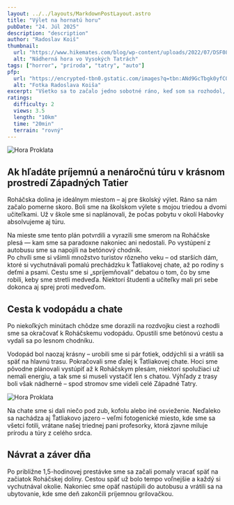 ```yaml
---
layout: ../../layouts/MarkdownPostLayout.astro
title: "Výlet na hornatú horu"
pubDate: "24. Júl 2025"
description: "description"
author: "Radoslav Koiš"
thumbnail:
  url: "https://www.hikemates.com/blog/wp-content/uploads/2022/07/DSF0847.jpg"
  alt: "Nádherná hora vo Vysokých Tatrách"
tags: ["horror", "príroda", "tatry", "auto"]
pfp:
  url: "https://encrypted-tbn0.gstatic.com/images?q=tbn:ANd9GcTbgk0yfCOe55931lf6q0osfhGRU-fnH8Im1g&s"
  alt: "Fotka Radoslava Koiša"
excerpt: "Všetko sa to začalo jedno sobotné ráno, keď som sa rozhodol, že potrebujem vypnúť od každodenného zhonu a konečne sa nadýchať čerstvého horského vzduchu. Počasie vyzeralo sľubne – jasno, mierny vietor a teplota akurát na turistiku. Rýchlo som si zbalil batoh: voda, desiata, pláštenka, teplá mikina, mapa, čelovka – človek nikdy nevie. Vybral som sa do pohoria, ktoré ma vždy lákalo, ale nikdy som sa tam akosi nedostal. Tentoraz som si povedal, že to už nesmiem odkladať. Cesta do východiskového bodu trvala asi hodinu autom. Počas jazdy som si púšťal obľúbené pesničky a pomaly sa naladil na prírodu. Keď som dorazil na parkovisko pri lese, okolo nebolo veľa ľudí. To mi vyhovovalo – chcel som si vychutnať ticho a samotu. Prvé metre trasy viedli hustým ihličnatým lesom, ktorý voňal po živici a vlhkej zemi. Všade naokolo spievali vtáky a z diaľky som počul šum potoka. Cesta sa pomaly dvíhala a začala byť strmšia. Po chvíli som musel zložiť bundu – napriek tomu, že bolo len ráno, slnko už začínalo poriadne hriať."
ratings:
  difficulty: 2
  views: 3.5
  length: "10km"
  time: "20min"
  terrain: "rovný"
---
```


<Image
  class="image" 
  inferSize={true}
  src={randomImg}
  alt="Hora Proklata"
  layout="constrained"
  loading="eager"
/>

## Ak hľadáte príjemnú a nenáročnú túru v krásnom prostredí Západných Tatier

Roháčska dolina je ideálnym miestom – aj pre školský výlet. Ráno sa nám začalo
pomerne skoro. Boli sme na školskom výlete s mojou triedou a dvomi učiteľkami.
Už v škole sme si naplánovali, že počas pobytu v okolí Habovky absolvujeme aj
túru. 

<Aside title="Rada pre vás!" type="tip">
  Na mieste sme tento plán potvrdili a vyrazili sme smerom na Roháčske plesá
  — kam sme sa paradoxne nakoniec ani nedostali. Po vystúpení z autobusu sme sa
  napojili na betónový chodník.
</Aside> 

<Aside title="Pozor" type="danger">
  Po chvíli sme si všimli množstvo turistov rôzneho
  veku – od starších dám, ktoré si vychutnávali pomalú prechádzku k Ťatliakovej
  chate, až po rodiny s deťmi a psami. Cestu sme si „spríjemňovali“ debatou o tom,
  čo by sme robili, keby sme stretli medveďa. Niektorí študenti a učiteľky mali
  pri sebe dokonca aj sprej proti medveďom.
</Aside>

## Cesta k vodopádu a chate 

Po niekoľkých minútach chôdze sme dorazili na rozdvojku ciest a rozhodli sme sa
okračovať k Roháčskemu vodopádu. Opustili sme betónovú cestu a vydali sa po
lesnom chodníku.

Vodopád bol naozaj krásny – urobili sme si pár fotiek, oddýchli
si a vrátili sa späť na hlavnú trasu. Pokračovali sme ďalej k Ťatliakovej chate.
Hoci sme pôvodne plánovali vystúpiť až k Roháčskym plesám, niektorí spolužiaci
už nemali energiu, a tak sme si museli vystačiť len s chatou. Výhľady z trasy
boli však nádherné – spod stromov sme videli celé Západné Tatry.

<Image
  class="image"
  inferSize={true}
  src={randomImg}
  alt="Hora Proklata"
  layout="constrained"
  loading="lazy"
/>

Na chate sme si dali niečo pod zub, kofolu alebo iné osvieženie. Neďaleko sa
nachádza aj Ťatliakovo jazero – veľmi fotogenické miesto, kde sme sa všetci
fotili, vrátane našej triednej pani profesorky, ktorá zjavne miluje prírodu a
túry z celého srdca. 

## Návrat a záver dňa 

Po približne 1,5-hodinovej prestávke sme sa začali pomaly vracať späť na začiatok Roháčskej doliny. Cestou späť už
bolo tempo voľnejšie a každý si vychutnával okolie. Nakoniec sme opäť nastúpili
do autobusu a vrátili sa na ubytovanie, kde sme deň zakončili príjemnou grilovačkou.
